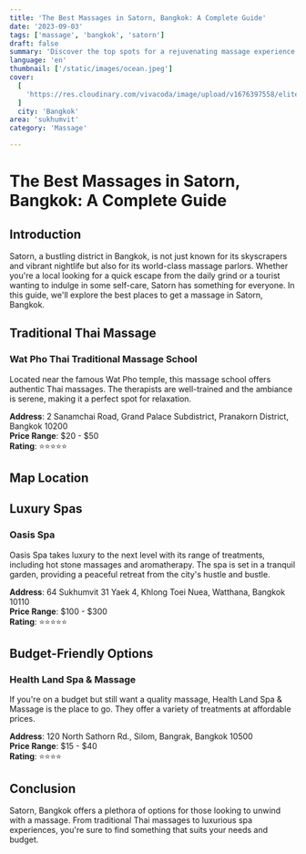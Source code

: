 ```yaml
---
title: 'The Best Massages in Satorn, Bangkok: A Complete Guide'
date: '2023-09-03'
tags: ['massage', 'bangkok', 'satorn']
draft: false
summary: 'Discover the top spots for a rejuvenating massage experience in Satorn, Bangkok. From traditional Thai massages to luxurious spa treatments, this guide has it all.'
language: 'en'
thumbnail: ['/static/images/ocean.jpeg']
cover:
  [
    'https://res.cloudinary.com/vivacoda/image/upload/v1676397558/elite-designer.com/wp-content/plugins/wp-rocket/assets/img/logo-wprocket-dark.svg',
  ]
  city: 'Bangkok'
area: 'sukhumvit'
category: 'Massage'

---
```


# The Best Massages in Satorn, Bangkok: A Complete Guide

## Introduction

Satorn, a bustling district in Bangkok, is not just known for its skyscrapers and vibrant nightlife but also for its world-class massage parlors. Whether you're a local looking for a quick escape from the daily grind or a tourist wanting to indulge in some self-care, Satorn has something for everyone. In this guide, we'll explore the best places to get a massage in Satorn, Bangkok.

## Traditional Thai Massage

### Wat Pho Thai Traditional Massage School

Located near the famous Wat Pho temple, this massage school offers authentic Thai massages. The therapists are well-trained and the ambiance is serene, making it a perfect spot for relaxation.

**Address**: 2 Sanamchai Road, Grand Palace Subdistrict, Pranakorn District, Bangkok 10200  
**Price Range**: $20 - $50  
**Rating**: ⭐⭐⭐⭐⭐

## Map Location

## Luxury Spas

### Oasis Spa

Oasis Spa takes luxury to the next level with its range of treatments, including hot stone massages and aromatherapy. The spa is set in a tranquil garden, providing a peaceful retreat from the city's hustle and bustle.

**Address**: 64 Sukhumvit 31 Yaek 4, Khlong Toei Nuea, Watthana, Bangkok 10110  
**Price Range**: $100 - $300  
**Rating**: ⭐⭐⭐⭐⭐

## Budget-Friendly Options

### Health Land Spa & Massage

If you're on a budget but still want a quality massage, Health Land Spa & Massage is the place to go. They offer a variety of treatments at affordable prices.

**Address**: 120 North Sathorn Rd., Silom, Bangrak, Bangkok 10500  
**Price Range**: $15 - $40  
**Rating**: ⭐⭐⭐⭐

## Conclusion

Satorn, Bangkok offers a plethora of options for those looking to unwind with a massage. From traditional Thai massages to luxurious spa experiences, you're sure to find something that suits your needs and budget.
